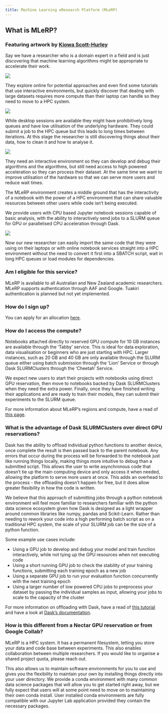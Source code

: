 ```yaml
---
title: Machine Learning eResearch Platform (MLeRP)
---
```

## What is MLeRP?
### Featuring artwork by [Kiowa Scott-Hurley](https://kiowa-scott-hurley.github.io/tea-tech-and-trials/)

Say we have a researcher who is a domain expert in a field and is just discovering that machine learning algorithms might be appropriate to accelerate their work. 

![](./images/before-after.png)

::: {layout-ncol=2 layout-valign="center"}

They explore online for potential approaches and even find some tutorials that use interactive environments, but quickly discover that dealing with large datasets requires more compute than their laptop can handle so they need to move to a HPC system. 

![](./images/notebook-cat.png)

:::

While desktop sessions are available they might have prohibitively long queues and have low utilisation of the underlying hardware. They could submit a job to the HPC queue but this leads to long times between iterations. At this stage the researcher is still discovering things about their data, how to clean it and how to analyse it. 

![](./images/hpc-cat.png)

They need an interactive environment so they can develop and debug their algorithms and the algorithms, but still need access to high powered acceleration so they can process their dataset. At the same time we want to improve utilisation of the hardware so that we can serve more users and reduce wait times.

The MLeRP environment creates a middle ground that has the interactivity of a notebook with the power of a HPC environment that can share valuable resources between other users while code isn’t being executed.

We provide users with CPU based Jupyter notebook sessions capable of basic analysis, with the ability to interactively send jobs to a SLURM queue for GPU or parallelised CPU acceleration through Dask.

![](./images/mlerp-panels.png)

Now our new researcher can easily import the same code that they were using on their laptops or with online notebook services straight into a HPC environment without the need to convert it first into a SBATCH script, wait in long HPC queues or load modules for dependencies. 

### Am I eligible for this service?
MLeRP is available to all Australian and New Zealand academic researchers. MLeRP supports authentication through AAF and Google. Tuakiri authentication is planned but not yet implemented.

### How do I sign up?
You can apply for an allocation [here](https://forms.gle/HuPk8ckmptq2LCaR7).

### How do I access the compute?
Notebooks attached directly to reserved GPU compute for 10 GB instances are available through the 'Tabby' service. This is ideal for data exploration, data visualisation or beginners who are just starting with HPC. Larger instances, such as 20 GB and 40 GB are only available through the SLURM queue either using batch submission through the 'Lion' Service or through Dask SLURMClusters through the 'Cheetah' Service.

We expect new users to start their projects with notebooks using direct GPU reservation, then move to notebooks backed by Dask SLURMClusters when they need the extra power. Finally, once they have finished writing their applications and are ready to train their models, they can submit their experiments to the SLURM queue.

For more information about MLeRP's regions and compute, have a read of [this page](/hardware.qmd).

### What is the advantage of Dask SLURMClusters over direct GPU reservations?
Dask has the ability to offload individual python functions to another device, once complete the result is then passed back to the parent notebook. Any errors that occur during the process will be forwarded to the notebook just like running things locally, making things more intuitive to debug than a submitted script. This allows the user to write asynchronous code that doesn't tie up the main computing device and only access it when needed, allowing the platform to serve more users at once. This adds an overhead to the process - the offloading doesn't happen for free, but it does allow greater flexibility in how the code is written.

We believe that this approach of submitting jobs through a python notebook environment will feel more familiar to researchers familiar with the python data science ecosystem given how Dask is designed as a light wrapper around common libraries like numpy, pandas and Scikit-Learn. Rather than needing to rework your code into a high performing batch script as on a traditional HPC system, the scale of your SLURM job can be the size of a python function.

Some example use cases include:

- Using a GPU job to develop and debug your model and train function interactively, while not tying up the GPU resources when not executing code
- Using a short running GPU job to check the stability of your training functions, submitting each training epoch as a new job
- Using a separate GPU job to run your evaluation function concurrently with the next training epoch
- Using a larger number of low powered CPU jobs to preprocess your dataset by passing the individual samples as input, allowing your jobs to scale to the capacity of the cluster

For more information on offloading with Dask, have a read of [this tutorial](/tutorials/2_dask_offloading.ipynb) and have a look at [Dask's documentation](https://docs.dask.org/en/stable/).

### How is this different from a Nectar GPU reservation or from Google Collab?
MLeRP is a HPC system. It has a permanent filesystem, letting you store your data and code base between experiments. This also enables collaboration between multiple researchers. If you would like to organise a shared project quota, please reach out.

This also allows us to maintain software environments for you to use and gives you the flexibility to maintain your own by installing things directly into your user directory. We provide a conda environment with many common data science packages that will allow you to get started right away, but we fully expect that users will at some point need to move on to maintaining their own conda install. User installed conda environments are fully compatible with our Jupyter Lab application provided they contain the necessary packages.